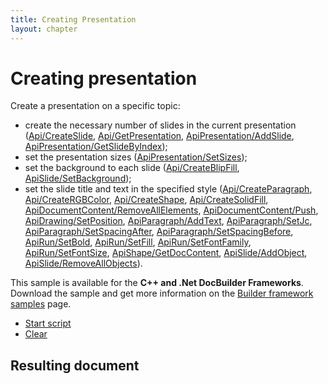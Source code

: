 ```yaml
---
title: Creating Presentation
layout: chapter
---
```

# [](/docbuilder/buildersamples/)Creating presentation

Create a presentation on a specific topic:

* create the necessary number of slides in the current presentation ([Api/CreateSlide](/docbuilder/presentationapi/api/createslide), [Api/GetPresentation](/docbuilder/presentationapi/api/getpresentation), [ApiPresentation/AddSlide](/docbuilder/presentationapi/apipresentation/addslide), [ApiPresentation/GetSlideByIndex](/docbuilder/presentationapi/apipresentation/getslidebyindex));
* set the presentation sizes ([ApiPresentation/SetSizes](/docbuilder/presentationapi/apipresentation/setsizes));
* set the background to each slide ([Api/CreateBlipFill](/docbuilder/presentationapi/api/createblipfill), [ApiSlide/SetBackground](/docbuilder/presentationapi/apislide/setbackground));
* set the slide title and text in the specified style ([Api/CreateParagraph](/docbuilder/presentationapi/api/createparagraph), [Api/CreateRGBColor](/docbuilder/presentationapi/api/creatergbcolor), [Api/CreateShape](/docbuilder/presentationapi/api/createshape), [Api/CreateSolidFill](/docbuilder/presentationapi/api/createsolidfill), [ApiDocumentContent/RemoveAllElements](/docbuilder/presentationapi/apidocumentcontent/removeallelements), [ApiDocumentContent/Push](/docbuilder/presentationapi/apidocumentcontent/push), [ApiDrawing/SetPosition](/docbuilder/presentationapi/apidrawing/setposition), [ApiParagraph/AddText](/docbuilder/presentationapi/apiparagraph/addtext), [ApiParagraph/SetJc](/docbuilder/presentationapi/apiparagraph/setjc), [ApiParagraph/SetSpacingAfter](/docbuilder/presentationapi/apiparagraph/setspacingafter), [ApiParagraph/SetSpacingBefore](/docbuilder/presentationapi/apiparagraph/setspacingbefore), [ApiRun/SetBold](/docbuilder/presentationapi/apirun/setbold), [ApiRun/SetFill](/docbuilder/presentationapi/apirun/setfill), [ApiRun/SetFontFamily](/docbuilder/presentationapi/apirun/setfontfamily), [ApiRun/SetFontSize](/docbuilder/presentationapi/apirun/setfontsize), [ApiShape/GetDocContent](/docbuilder/presentationapi/apishape/getdoccontent), [ApiSlide/AddObject](/docbuilder/presentationapi/apislide/addobject), [ApiSlide/RemoveAllObjects](/docbuilder/presentationapi/apislide/removeallobjects)).

This sample is available for the **C++ and .Net DocBuilder Frameworks**.\
Download the sample and get more information on the [Builder framework samples](/docbuilder/builderframeworksamples) page.

* [Start script]()
* [Clear]()

## Resulting document
